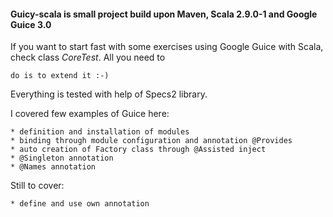 ==== Guicy-scala is small project build upon Maven, Scala 2.9.0-1 and Google Guice 3.0 ====

If you want to start fast with some exercises using Google Guice with Scala, check class ''CoreTest''. All you need to
 do is to extend it :-)
Everything is tested with help of Specs2 library.

I covered few examples of Guice here:
 * definition and installation of modules
 * binding through module configuration and annotation @Provides
 * auto creation of Factory class through @Assisted inject
 * @Singleton annotation
 * @Names annotation


Still to cover:
 * define and use own annotation